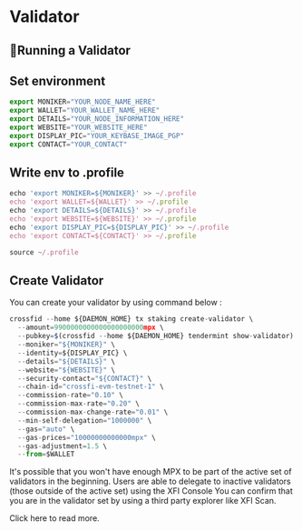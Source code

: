 

# Validator

## 📶Running a Validator

## Set environment

```js copy
export MONIKER="YOUR_NODE_NAME_HERE"
export WALLET="YOUR_WALLET_NAME_HERE"
export DETAILS="YOUR_NODE_INFORMATION_HERE"
export WEBSITE="YOUR_WEBSITE_HERE"
export DISPLAY_PIC="YOUR_KEYBASE_IMAGE_PGP"
export CONTACT="YOUR_CONTACT"
```

## Write env to .profile

```js copy
echo 'export MONIKER=${MONIKER}' >> ~/.profile
echo 'export WALLET=${WALLET}' >> ~/.profile
echo 'export DETAILS=${DETAILS}' >> ~/.profile
echo 'export WEBSITE=${WEBSITE}' >> ~/.profile
echo 'export DISPLAY_PIC=${DISPLAY_PIC}' >> ~/.profile
echo 'export CONTACT=${CONTACT}' >> ~/.profile

source ~/.profile
```
## Create Validator

You can create your validator by using command below :

```js copy
crossfid --home ${DAEMON_HOME} tx staking create-validator \
  --amount=9900000000000000000000mpx \
  --pubkey=$(crossfid --home ${DAEMON_HOME} tendermint show-validator) \
  --moniker="${MONIKER}" \
  --identity=${DISPLAY_PIC} \
  --details="${DETAILS}" \
  --website="${WEBSITE}" \
  --security-contact="${CONTACT}" \
  --chain-id="crossfi-evm-testnet-1" \
  --commission-rate="0.10" \
  --commission-max-rate="0.20" \
  --commission-max-change-rate="0.01" \
  --min-self-delegation="1000000" \
  --gas="auto" \
  --gas-prices="10000000000000mpx" \
  --gas-adjustment=1.5 \
  --from=$WALLET
```

It's possible that you won't have enough MPX to be part of the active set of validators in the beginning. Users are able to delegate to inactive validators (those outside of the active set) using the XFI Console You can confirm that you are in the validator set by using a third party explorer like XFI Scan.

Click <Link href="/about">here</Link> to read more.